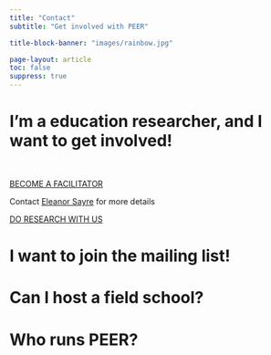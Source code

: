 ```yaml
---
title: "Contact"
subtitle: "Get involved with PEER"

title-block-banner: "images/rainbow.jpg"

page-layout: article
toc: false
suppress: true
---
```



# I'm a education researcher, and I want to get involved!

&nbsp;  

:::::: {.quarto-listing .quarto-listing-container-grid}
::::: {.list .grid .quarto-listing-cols-2}
::::{.g-col-1 .text-center}
:::{.bi .bi-globe style="font-size: 85px"}

:::

:::{become-facilitator-button}
[BECOME A FACILITATOR](https://www.zaposa.com/contact-me){.btn role="button" .btn-primary .rounded-pill .text-center}
:::

Contact [Eleanor Sayre](https://www.zaposa.com/contact-me) for more details

::::

::::{.g-col-1 .text-center}

:::{.bi .bi-people-fill style="font-size: 85px"}

:::

:::{research-button}
[DO RESEARCH WITH US](https://www.zaposa.com/home2/researcher-training){.btn role="button" .btn-primary .rounded-pill .text-center}
:::
::::
:::::
::::::

# I want to join the mailing list!

# Can I host a field school?

# Who runs PEER?